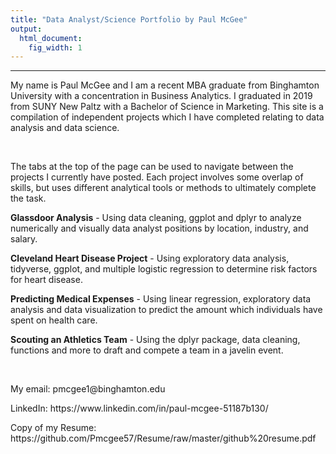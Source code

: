 ```yaml
---
title: "Data Analyst/Science Portfolio by Paul McGee"
output:
  html_document:
    fig_width: 1
---
```


----

My name is Paul McGee and I am a recent MBA graduate from Binghamton University with a concentration in Business Analytics. I graduated in 2019 from SUNY New Paltz with a Bachelor of Science in Marketing. This site is a compilation of independent projects which I have completed relating to data analysis and data science.

&nbsp;  

The tabs at the top of the page can be used to navigate between the projects I currently have posted. Each project involves some overlap of skills, but uses different analytical tools or methods to ultimately complete the task.


**Glassdoor Analysis** -  Using data cleaning, ggplot and dplyr to analyze numerically and visually data analyst positions by location, industry, and salary.

**Cleveland Heart Disease Project** - Using exploratory data analysis, tidyverse, ggplot, and multiple logistic regression to determine risk factors for heart disease.

**Predicting Medical Expenses** - Using linear regression, exploratory data analysis and data visualization to predict the amount which individuals have spent on health care.

**Scouting an Athletics Team** - Using the dplyr package, data cleaning, functions and more to draft and compete a team in a javelin event.

&nbsp;  

My email: pmcgee1@binghamton.edu

LinkedIn: https://www.linkedin.com/in/paul-mcgee-51187b130/

Copy of my Resume: https://github.com/Pmcgee57/Resume/raw/master/github%20resume.pdf 